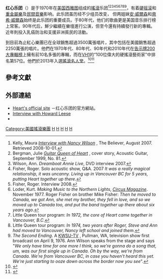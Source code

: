 {{noteTA
|T=zh-cn:红心乐团;zh-tw:紅心合唱團;
|1=zh-tw:紅心合唱團;zh-hans:红心乐团;zh-hant:紅心樂團;
}}
{{Infobox musical artist
| name            = {{lang|en|Heart}}<br>紅心樂團
| image           = File:Heart at the Beacon Theater, 2012.jpg
| caption         = 2012年，紅心樂團在紐約{{link-en|烽火劇院|Beacon Theatre (New York City)}}的演出，
| landscape       = yes
| background      = group_or_band
| alias           = {{ubl|The Army <small>(1967–1969)</small>|White Heart <small>(1969–1972)</small>|Hocus Pocus <small>(1972–1973)</small>}}
| origin          = {{USA}}[[華盛頓州|華盛頓州]][[西雅圖|西雅圖]]
| genre           = {{flatlist|
* [[搖滾樂|搖滾樂]]
* [[硬式搖滾|硬式搖滾]]
* [[民謠搖滾|民間搖滾]]
* [[流行搖滾|流行搖滾]](80年代)
}}
| years_active    = {{hlist|{{start date|1973}}–{{end date|2016}}{{small|(不解散休團)}}}}
| label           = {{hlist|{{link-en|Mushroom|Mushroom Records (Canada)}}|[[史詩唱片|Epic]]|{{link-en|Sony BMG|Sony BMG}}|{{link-en|Portrait|Portrait Records}}|{{link-en|Legacy|Legacy Recordings}}|[[EMI唱片|EMI]]|{{link-en|Capitol|Capitol Records}}|{{link-en|Shout! Factory|Shout! Factory}}|Sovereignty|Sony Legacy}}
| associated_acts = {{hlist|The Lovemongers|Alias}}
| website         = {{URL|heart-music.com}}
| current_members = 
* [[安·威爾森|安·威爾森]]
* [[南希·威爾森_(搖滾音樂家)|南希·威爾森]]
* Ben Smith
* Craig Bartock
* Chris Joyner
* Dan Rothchild
}}
'''红心乐团'''（{{lang-en|'''Heart'''}}）是于1970年在[[美国|美国]][[西雅图|西雅图]]组成的[[摇滚樂|搖滾]]乐团<ref name=believer07>Kelly, Maura [http://www.believermag.com/issues/200708/?read=interview_wilson ''Interview with Nancy Wilson''] {{Wayback|url=http://www.believermag.com/issues/200708/?read=interview_wilson |date=20210210212213 }}, The Believer, August 2007. Retrieved 2008-10-01.</ref><ref name=acousticguitar>Bergman, Julie [http://www.acousticguitar.com/issues/ag81/ag81.shtml ''Guitar Queen of Heart''] {{webarchive|url=https://web.archive.org/web/20120128014617/http://www.acousticguitar.com/issues/ag81/ag81.shtml |date=2012-01-28 }}, cover story, Acoustic Guitar, September 1999, No. 81.</ref><ref name=annieDVD>Wilson, Ann. ''Dreamboat Annie Live'', DVD interview 2007.</ref><ref name=FisherRoger07>Fisher, Roger. Solo acoustic show, Q&A. 2007 ''It was a really magical relationship, it was uncanny. Living up in Vancouver BC for 5 years, putting Heart together up there''.</ref><ref name=FisherRoger08>Fisher, Roger. Interview 2008.{{Nonspecific|date=October 2008}}</ref><ref name=Circus77>Loder, Kurt. ''Making Music to the Northern Lights'', ''[[Circus_(magazine)|Circus Magazine]]''. November 1977. Roger Fisher on brother Mike Fisher: ''Then he moved to Canada, we got Ann, she met my brother, they fell in love, and so we moved up to Canada too, and put the band together up there about six years ago''.</ref><ref name=LQTP1>Little Queen tour program: ''In 1972, the core of Heart came together in Vancouver, B.C''.</ref><ref name=LQTP2>Little Queen tour program: ''In 1974, two years after Roger, Steve and Ann had moved to Vancouver, Nancy left school and joined them''.</ref><ref name=KWSU>''The Second Ending''. A [http://www.kwsu.org/KWSU_NWPR/Coverage/KWSU.aspx KWSU-TV] {{webarchive|url=https://web.archive.org/web/20110727011708/http://www.kwsu.org/KWSU_NWPR/Coverage/KWSU.aspx |date=2011-07-27 }}, Pullman, WA, television show first broadcast on April 9, 1976. Ann Wilson speaks from the stage and says "''We only have time for one more I think, so we're gonna do a song that, um, was our first single up in Canada. Oh by the way, we're from Canada. We're from Vancouver BC, in case you haven't heard this yet. We're just starting to ooze down across the border now you see''".</ref>，有着[[硬摇滚|硬摇滚]]和[[重金屬樂|重金屬樂]]及[[民間音樂|民間音樂]]影响。此乐团虽历经不少组员改变， 但两姐妹[[安·威爾森|安·威爾森]]和[[南希·威爾森_(搖滾音樂家)|南希·威爾森]]始终是此乐团的重要成员。于80年代，他们的歌曲更是美国音乐排行榜上常客。90年代后，鮮少繼續在樂壇進行公演，但至今還有持續發行新的專輯。近年則投入乳癌防治和支援非洲貧民的活動。

到目前為止紅心樂團已在全球銷售超過3500萬張唱片，其中包括在美國銷售超過2250萬張的唱片。他們在1970年代、80年代、90年代和2010年代在[[公告牌二百強專輯榜|告示牌200大專輯榜]]上擁有前10名多張的專輯，而在[[VH1|VH1]]的“100位偉大的硬搖滾藝術家”中排名第57位。他們於2013年入選[[搖滾名人堂|搖滾名人堂]]。<ref>{{cite web |last=Valby |first=Karen |url=http://music-mix.ew.com/2012/12/11/rock-and-roll-hall-of-fame-rush-public-enemy/ |title=Public Enemy, Rush, Heart, Donna Summer to be inducted into Rock and Roll Hall of Fame | The Music Mix | EW.com |publisher=Music-mix.ew.com |date= |accessdate=2012-12-25 |archive-date=2014-10-25 |archive-url=https://web.archive.org/web/20141025123650/http://music-mix.ew.com/2012/12/11/rock-and-roll-hall-of-fame-rush-public-enemy/ |dead-url=no }}</ref><ref>{{cite web |author= |url=https://www.youtube.com/watch?v=Bnpvkn01y1c |title=Rock And Roll Hall Of Fame Inducts Rush With Heart, King, Newman, Public Enemy, Summer |publisher=YouTube |date=2013-04-19 |accessdate=2013-05-14 |archive-date=2020-03-09 |archive-url=https://web.archive.org/web/20200309070221/https://www.youtube.com/watch?v=Bnpvkn01y1c |dead-url=no }}</ref>

== 參考文獻 ==
{{reflist}}

== 外部連結 ==
{{commons|Heart (band)|Heart}}
* [https://web.archive.org/web/20200602052158/https://www.heart-music.com/ Heart's official site] {{en icon}}－红心乐团的官方網站。
* [http://www.famousinterview.ca/interviews/heart.htm Interview with Howard Leese] {{Wayback|url=http://www.famousinterview.ca/interviews/heart.htm |date=20210421100508 }} {{en icon}}
* {{Discogs artist | artist = Heart| name = Heart}}
{{摇滚名人堂2013届入选者}}
{{Authority control}}
{{DEFAULTSORT:Heart}}
[[Category:美國搖滾樂團|Category:美國搖滾樂團]]
[[Category:摇滚名人堂入选者|H]]
[[Category:國會唱片旗下藝人|H]]
[[Category:哥倫比亞唱片旗下藝人|H]]
[[Category:朱諾獎獲得者|H]]
[[Category:1973年成立的音乐团体|H]]